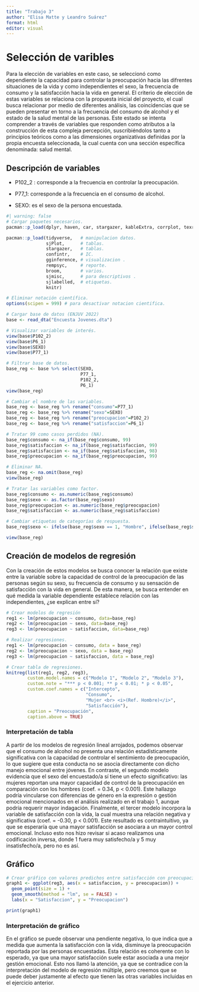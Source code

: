 ```yaml
---
title: "Trabajo 3"
author: "Elisa Matte y Leandro Suárez"
format: html
editor: visual
---
```


# Selección de varibles

Para la elección de variables en este caso, se seleccionó como dependiente la capacidad para controlar la preocupación hacia las difrentes situaciones de la vida y como independientes el sexo, la frecuencia de consumo y la satisfacción hacia la vida en general. El criterio de elección de estas variables se relaciona con la propuesta inicial del proyecto, el cual busca relacionar por medio de diferentes análisis, las coincidencias que se pueden presentar en torno a la frecuencia del consumo de alcohol y el estado de la salud mental de las personas. Este estado se intenta comprender a través de variables que responden como atributos a la construcción de esta compleja percepción, suscribiéndolos tanto a principios teóricos como a las dimensiones organizativas definidas por la propia encuesta seleccionada, la cual cuenta con una sección específica denominada: salud mental.

## Descripción de variables

-   P102_2 : corresponde a la frecuencia en controlar la preocupación.

-   P77_1: corresponde a la frecuencia en el consumo de alcohol.

-   SEXO: es el sexo de la persona encuestada.

```r
#| warning: false
# Cargar paquetes necesarios.
pacman::p_load(dplyr, haven, car, stargazer, kableExtra, corrplot, texreg, ggplot2, ggpubr)

pacman::p_load(tidyverse,   # manipulacion datos.
               sjPlot,      # tablas.
               stargazer,   # tablas.
               confintr,    # IC.
               gginference, # visualizacion .
               rempsyc,     # reporte.
               broom,       # varios.
               sjmisc,      # para descriptivos .
               sjlabelled,  # etiquetas.
               knitr)

# Eliminar notación científica.
options(scipen = 999) # para desactivar notacion cientifica.

# Cargar base de datos (ENJUV 2022)
base <- read_dta("Encuesta Jovenes.dta")

# Visualizar variables de interés.
view(base$P102_2)
view(base$P6_1)
view(base$SEXO)
view(base$P77_1)

# Filtrar base de datos.
base_reg <- base %>% select(SEXO, 
                            P77_1,
                            P102_2,
                            P6_1)
view(base_reg)

# Cambiar el nombre de las variables.
base_reg <- base_reg %>% rename("consumo"=P77_1)
base_reg <- base_reg %>% rename("sexo"=SEXO)
base_reg <- base_reg %>% rename("preocupacion"=P102_2)
base_reg <- base_reg %>% rename("satisfaccion"=P6_1)

# Tratar 99 como casos perdidos (NA).
base_reg$consumo <- na_if(base_reg$consumo, 99)
base_reg$satisfaccion <- na_if(base_reg$satisfaccion, 99)
base_reg$satisfaccion <- na_if(base_reg$satisfaccion, 98)
base_reg$preocupacion <- na_if(base_reg$preocupacion, 99) 

# Eliminar NA.
base_reg <- na.omit(base_reg)
view(base_reg)

# Tratar las variables como factor.
base_reg$consumo <- as.numeric(base_reg$consumo)
base_reg$sexo <- as.factor(base_reg$sexo)
base_reg$preocupacion <- as.numeric(base_reg$preocupacion)
base_reg$satisfaccion <- as.numeric(base_reg$satisfaccion)

# Cambiar etiquetas de categorías de respuesta.
base_reg$sexo <- ifelse(base_reg$sexo == 1, "Hombre", ifelse(base_reg$sexo == 2, "Mujer", "Desconocido"))

view(base_reg)
```

## Creación de modelos de regresión

Con la creación de estos modelos se busca conocer la relación que existe entre la variable sobre la capacidad de control de la preocupación de las personas según su sexo, su frecuencia de consumo y su sensación de satisfacción con la vida en general. De esta manera, se busca entender en qué medida la variable dependiente establece relación con las independientes, ¿se explican entre sí?

```r
# Crear modelos de regresión
reg1 <- lm(preocupacion ~ consumo, data=base_reg)
reg2 <- lm(preocupacion ~ sexo, data=base_reg)
reg3 <- lm(preocupacion ~ satisfaccion, data=base_reg)

# Realizar regresiones.
reg1 <- lm(preocupacion ~ consumo, data = base_reg)
reg2 <- lm(preocupacion ~ sexo, data = base_reg)
reg3 <- lm(preocupacion ~ satisfaccion, data = base_reg)

# Crear tabla de regresiones.
knitreg(list(reg1, reg2, reg3), 
        custom.model.names = c("Modelo 1", "Modelo 2", "Modelo 3"),
        custom.note = "*** p < 0.001; ** p < 0.01; * p < 0.05",
        custom.coef.names = c("Intercepto", 
                              "Consumo",
                              "Mujer <br> <i>(Ref. Hombre)</i>", 
                              "Satisfacción"),
        caption = "Preocupación",
        caption.above = TRUE)
```

### Interpretación de tabla

A partir de los modelos de regresión lineal arrojados, podemos observar que el consumo de alcohol no presenta una relación estadísticamente significativa con la capacidad de controlar el sentimiento de preocupación, lo que sugiere que esta conducta no se asocia directamente con dicho manejo emocional entre jóvenes. En contraste, el segundo modelo evidencia que el sexo del encuestado/a sí tiene un efecto significativo: las mujeres reportan una mayor capacidad de control de la preocupación en comparación con los hombres (coef. = 0.34, p \< 0.001). Este hallazgo podría vincularse con diferencias de género en la expresión o gestión emocional mencionados en el análisis realizado en el trabajo 1, aunque podría requerir mayor indagación. Finalmente, el tercer modelo incorpora la variable de satisfacción con la vida, la cual muestra una relación negativa y significativa (coef. = -0.30, p \< 0.001). Este resultado es contraintuitivo, ya que se esperaría que una mayor satisfacción se asociara a un mayor control emocional. Incluso esto nos hizo revisar si acaso realizamos una codificación inversa, donde 1 fuera muy satisfecho/a y 5 muy insatisfecho/a, pero no es así.

## Gráfico

```r
# Crear gráfico con valores predichos entre satisfacción con preocupación
graph1 <- ggplot(reg3, aes(x = satisfaccion, y = preocupacion)) +
  geom_point(size = 1) +
  geom_smooth(method = "lm", se = FALSE) +
  labs(x = "Satisfaccion", y = "Preocupacion")

print(graph1)
```

### Interpretación de gráfico

En el gráfico se puede observar una pendiente negativa, lo que indica que a medida que aumenta la satisfacción con la vida, disminuye la preocupación reportada por las personas encuestadas. Esta relación es coherente con lo esperado, ya que una mayor satisfacción suele estar asociada a una mejor gestión emocional. Esto nos llamó la atención, ya que se contradice con la interpretación del modelo de regresión múltiple, pero creemos que se puede deber justamente al efecto que tienen las otras variables incluidas en el ejercicio anterior.
